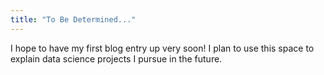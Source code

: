 ```yaml
---
title: "To Be Determined..."
---
```


I hope to have my first blog entry up very soon! I plan to use this space to explain data science projects I pursue in the future.
